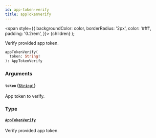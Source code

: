 ```yaml
---
id: app-token-verify
title: appTokenVerify
---
```


<span
style={{
      backgroundColor: color,
      borderRadius: '2px',
      color: '#fff',
      padding: '0.2rem',
    }}>
{children}
</span>
);

Verify provided app token.

```graphql
appTokenVerify(
  token: String!
): AppTokenVerify

```

### Arguments

#### `token` ([`String!`](/api-reference/scalars/string.mdx))

App token to verify.

### Type

#### [`AppTokenVerify`](/api-reference/objects/app-token-verify.mdx)

Verify provided app token.
